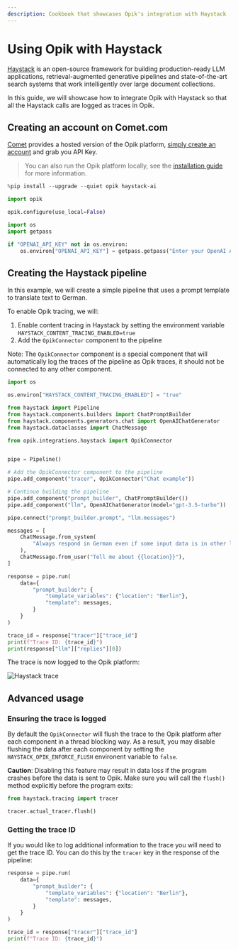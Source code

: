 ```yaml
---
description: Cookbook that showcases Opik's integration with Haystack
---
```


# Using Opik with Haystack

[Haystack](https://docs.haystack.deepset.ai/docs/intro) is an open-source framework for building production-ready LLM applications, retrieval-augmented generative pipelines and state-of-the-art search systems that work intelligently over large document collections.

In this guide, we will showcase how to integrate Opik with Haystack so that all the Haystack calls are logged as traces in Opik.

## Creating an account on Comet.com

[Comet](https://www.comet.com/site?from=llm&utm_source=opik&utm_medium=colab&utm_content=haystack&utm_campaign=opik) provides a hosted version of the Opik platform, [simply create an account](https://www.comet.com/signup?from=llm&utm_source=opik&utm_medium=colab&utm_content=haystack&utm_campaign=opik) and grab you API Key.

> You can also run the Opik platform locally, see the [installation guide](https://www.comet.com/docs/opik/self-host/overview/?from=llm&utm_source=opik&utm_medium=colab&utm_content=haystack&utm_campaign=opik) for more information.


```python
%pip install --upgrade --quiet opik haystack-ai
```


```python
import opik

opik.configure(use_local=False)
```


```python
import os
import getpass

if "OPENAI_API_KEY" not in os.environ:
    os.environ["OPENAI_API_KEY"] = getpass.getpass("Enter your OpenAI API key: ")
```

## Creating the Haystack pipeline

In this example, we will create a simple pipeline that uses a prompt template to translate text to German.

To enable Opik tracing, we will:
1. Enable content tracing in Haystack by setting the environment variable `HAYSTACK_CONTENT_TRACING_ENABLED=true`
2. Add the `OpikConnector` component to the pipeline

Note: The `OpikConnector` component is a special component that will automatically log the traces of the pipeline as Opik traces, it should not be connected to any other component.


```python
import os

os.environ["HAYSTACK_CONTENT_TRACING_ENABLED"] = "true"

from haystack import Pipeline
from haystack.components.builders import ChatPromptBuilder
from haystack.components.generators.chat import OpenAIChatGenerator
from haystack.dataclasses import ChatMessage

from opik.integrations.haystack import OpikConnector


pipe = Pipeline()

# Add the OpikConnector component to the pipeline
pipe.add_component("tracer", OpikConnector("Chat example"))

# Continue building the pipeline
pipe.add_component("prompt_builder", ChatPromptBuilder())
pipe.add_component("llm", OpenAIChatGenerator(model="gpt-3.5-turbo"))

pipe.connect("prompt_builder.prompt", "llm.messages")

messages = [
    ChatMessage.from_system(
        "Always respond in German even if some input data is in other languages."
    ),
    ChatMessage.from_user("Tell me about {{location}}"),
]

response = pipe.run(
    data={
        "prompt_builder": {
            "template_variables": {"location": "Berlin"},
            "template": messages,
        }
    }
)

trace_id = response["tracer"]["trace_id"]
print(f"Trace ID: {trace_id}")
print(response["llm"]["replies"][0])
```

The trace is now logged to the Opik platform:

![Haystack trace](https://raw.githubusercontent.com/comet-ml/opik/main/apps/opik-documentation/documentation/static/img/cookbook/haystack_trace_cookbook.png)

## Advanced usage

### Ensuring the trace is logged

By default the `OpikConnector` will flush the trace to the Opik platform after each component in a thread blocking way. As a result, you may disable flushing the data after each component by setting the `HAYSTACK_OPIK_ENFORCE_FLUSH` environent variable to `false`.

**Caution**: Disabling this feature may result in data loss if the program crashes before the data is sent to Opik. Make sure you will call the `flush()` method explicitly before the program exits:


```python
from haystack.tracing import tracer

tracer.actual_tracer.flush()
```

### Getting the trace ID

If you would like to log additional information to the trace you will need to get the trace ID. You can do this by the `tracer` key in the response of the pipeline:


```python
response = pipe.run(
    data={
        "prompt_builder": {
            "template_variables": {"location": "Berlin"},
            "template": messages,
        }
    }
)

trace_id = response["tracer"]["trace_id"]
print(f"Trace ID: {trace_id}")
```
